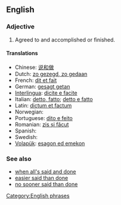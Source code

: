 ==English==

===Adjective===
{{infl|en|adjective|head=[[said]] and [[done]]}}

# {{idiomatic}} Agreed to and accomplished or finished.
{{rfex}}

====Translations====
* Chinese: [[说和做]]
* Dutch: [[zo gezegd, zo gedaan]]
* French: [[dit et fait]]
* German: [[gesagt getan]]
* [[Interlingua]]: [[dicite e facite]]
* Italian: [[detto, fatto]]; [[detto e fatto]]
* Latin: [[dictum et factum]]
* Norwegian: {{t|no|sagt og gjort}}
* Portuguese: [[dito e feito]]
* Romanian: [[zis și făcut]]
* Spanish: {{t-|es|dicho y hecho}}
* Swedish: {{t|sv|sagt och gjort}}
* [[Volapük]]: [[esagon ed emekon]]

===See also===
* [[when all's said and done]]
* [[easier said than done]]
* [[no sooner said than done]]

[[Category:English phrases]]